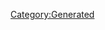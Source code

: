 {{Texts/Bank/BankData
}}

{{Texts/Bank/BankValue:
 | Key=talk_time_01
 | Value=休む時は思いっきり休む…<br/>だら～ん…
}}
                    
{{Texts/Bank/BankValue:
 | Key=talk_time_02
 | Value=猫カフェがあるなら、<br/>ウミネコカフェもあるはず
}}
                    
{{Texts/Bank/BankValue:
 | Key=talk_time_03
 | Value=クラゲは生がいい。<br/>調理不要
}}
                    
{{Texts/Bank/BankValue:
 | Key=talk_time_04
 | Value=ゲームは1日1時間…<br/>守れる？
}}
                    
{{Texts/Bank/BankValue:
 | Key=talk_time_05
 | Value=私にハッキング<br/>できないものなんて、ない
}}
                    
{{Texts/Bank/BankValue:
 | Key=talk_time_06
 | Value=私から逃げようなんて、甘い。<br/>居場所の特定は得意
}}
                    
{{Texts/Bank/BankValue:
 | Key=talk_time_07
 | Value=♪～
}}
                    
{{Texts/Bank/BankValue:
 | Key=talk_time_08
 | Value=…！マキナのピンチ？<br/>行かなくちゃ
}}
                    
{{Texts/Bank/BankValue:
 | Key=talk_login_01
 | Value=朝。今日もがんばる。<br/>いっしょに
}}
                    
{{Texts/Bank/BankValue:
 | Key=talk_login_02
 | Value=裸喰娘娘、行こう。<br/>お昼ご飯たべよう
}}
                    
{{Texts/Bank/BankValue:
 | Key=talk_login_03
 | Value=夕日、まっかっか
}}
                    
{{Texts/Bank/BankValue:
 | Key=talk_login_04
 | Value=晩ごはん…<br/>クラゲの丸焼きがいい
}}
                    
{{Texts/Bank/BankValue:
 | Key=talk_login_05
 | Value=まだ、起きてるの。<br/>寝なきゃ、明日にひびく
}}
                    
{{Texts/Bank/BankValue:
 | Key=talk_comeback_01
 | Value=久しぶり…待ってた
}}
                    
{{Texts/Bank/BankValue:
 | Key=talk_comeback_02
 | Value=今日もよろしく
}}
                    
{{Texts/Bank/BankValue:
 | Key=talk_birthday_01
 | Value=誕生日、祝ってくれるの？<br/>…なら、クラゲのケーキ、<br/>食べてみたい
}}
                    
{{Texts/Bank/BankValue:
 | Key=talk_event_01
 | Value=おせち料理、食べた。<br/>おもちはもちもち…クセになりそう
}}
                    
{{Texts/Bank/BankValue:
 | Key=talk_event_02
 | Value=マキナと一緒にチョコ作って、<br/>食べさせあいっこ。<br/>ふふ…完璧なバレンタイン！
}}
                    
{{Texts/Bank/BankValue:
 | Key=talk_event_03
 | Value=今日はみんなで豆まき。<br/>カナメが一番はしゃいでた
}}
                    
{{Texts/Bank/BankValue:
 | Key=talk_event_04
 | Value=今日はひな祭り。<br/>人形には興味ないけどマキナの<br/>ひな祭り特別衣装は気になる
}}
                    
{{Texts/Bank/BankValue:
 | Key=talk_event_05
 | Value=ホワイトチョコレートクラゲ、<br/>おいしそう
}}
                    
{{Texts/Bank/BankValue:
 | Key=talk_event_06
 | Value=もう不要なハッキングはしない。<br/>…もちろん、嘘
}}
                    
{{Texts/Bank/BankValue:
 | Key=talk_event_07
 | Value=クラゲいっぱい買った。<br/>連休のために買いだめした
}}
                    
{{Texts/Bank/BankValue:
 | Key=talk_event_08
 | Value=…マキナの花嫁姿、<br/>想像して泣いた
}}
                    
{{Texts/Bank/BankValue:
 | Key=talk_event_09
 | Value=フレイアが書いた短冊、発見…！　<br/>ほうほう、なるほどなるほど…！
}}
                    
{{Texts/Bank/BankValue:
 | Key=talk_event_10
 | Value=夏は、涼しい部屋で<br/>マキナとゆったり…推奨
}}
                    
{{Texts/Bank/BankValue:
 | Key=talk_event_11
 | Value=お祭りに行きたい。<br/>屋台料理、食べ尽くすべし…！
}}
                    
{{Texts/Bank/BankValue:
 | Key=talk_event_12
 | Value=望遠鏡持ってきた。<br/>これでウサギを探そう
}}
                    
{{Texts/Bank/BankValue:
 | Key=talk_event_13
 | Value=美雲に悪戯、大成功。<br/>美雲の悲鳴、モアラブリー！
}}
                    
{{Texts/Bank/BankValue:
 | Key=talk_event_14
 | Value=お祭りなら、どこかに<br/>クラゲのお店があるはず。<br/>探してくる
}}
                    
{{Texts/Bank/BankValue:
 | Key=talk_event_15
 | Value=マキナサンタのプレゼント、<br/>今年も期待大…！
}}
                    
{{Texts/Bank/BankValue:
 | Key=talk_event_16
 | Value=きっと来年も、いい年になる。<br/>…しよう。一緒に
}}
                    
{{Texts/Bank/BankValue:
 | Key=talk_event_17
 | Value=ハーフミリオン突破…<br/>上出来
}}
                    
{{Texts/Bank/BankValue:
 | Key=talk_event_18
 | Value=なんと、ミリオン突破…<br/>みんな、ありがとう
}}
                    
{{Texts/Bank/BankValue:
 | Key=talk_event_19
 | Value=200万ダウンロード…<br/>まだまだこれから
}}
                    
{{Texts/Bank/BankValue:
 | Key=talk_event_20
 | Value=1周年…胸がチクチク
}}
                    
{{Texts/Bank/BankValue:
 | Key=touch_reaction_01
 | Value=…どうか、した？
}}
                    
{{Texts/Bank/BankValue:
 | Key=touch_reaction_02
 | Value=そんなにツンツンして、<br/>楽しい？
}}
                    
{{Texts/Bank/BankValue:
 | Key=touch_reaction_03
 | Value=さわりすぎ…<br/>ちょっとしつこい
}}
                    
{{Texts/Bank/BankValue:
 | Key=touch_reaction_04
 | Value=休む時は思いっきり休む…<br/>だら～ん…
}}
                    
{{Texts/Bank/BankValue:
 | Key=touch_reaction_05
 | Value=猫カフェがあるなら、<br/>ウミネコカフェもあるはず
}}
                    
{{Texts/Bank/BankValue:
 | Key=touch_reaction_06
 | Value=クラゲは生がいい。<br/>調理不要
}}
                    
{{Texts/Bank/BankValue:
 | Key=touch_reaction_07
 | Value=からかうのは<br/>やめた方がいい
}}
                    
{{Texts/Bank/BankValue:
 | Key=touch_reaction_08
 | Value=…撫でられるのは<br/>不思議な気分
}}
                    
{{Texts/Bank/BankValue:
 | Key=login_reaction_01
 | Value=あげる…もちろんタダで
}}
                    
{{Texts/Bank/BankValue:
 | Key=login_reaction_02
 | Value=存分に役立ててほしい
}}
                    
{{Texts/Bank/BankValue:
 | Key=simulation_result_01
 | Value=シミュレーションの結果、<br/>予想以上に良好だった。<br/>データもたくさん集まった
}}
                    
{{Texts/Bank/BankValue:
 | Key=go_diva_result_01
 | Value=…いい感じ
}}
                    
{{Texts/Bank/BankValue:
 | Key=go_diva_result_02
 | Value=まだまだ成長期
}}
                    
{{Texts/Bank/BankValue:
 | Key=go_diva_result_03
 | Value=プレミアムなお知らせ…！　<br/>ドキドキ！
}}
                    
{{Texts/Bank/BankValue:
 | Key=intimacy_pointup_01
 | Value=グッド
}}
                    
{{Texts/Bank/BankValue:
 | Key=intimacy_pointup_02
 | Value=エクセレント
}}
                    
{{Texts/Bank/BankValue:
 | Key=intimacy_pointup_03
 | Value=バッチグー
}}
                    
{{Texts/Bank/BankValue:
 | Key=present_01
 | Value=感謝
}}
                    
{{Texts/Bank/BankValue:
 | Key=present_02
 | Value=空腹…
}}
                    
{{Texts/Bank/BankValue:
 | Key=present_03
 | Value=クラゲは生で丸のみ。<br/>今はクラゲの事しか考えられない…
}}
                    
{{Texts/Bank/BankValue:
 | Key=present_04
 | Value=今日も1日がんばった。<br/>そろそろ食事の時間
}}
                    
{{Texts/Bank/BankValue:
 | Key=present_05
 | Value=胸がちくって<br/>するようなこと…したい
}}
                    
{{Texts/Bank/BankValue:
 | Key=present_06
 | Value=退屈。刺激を要求する
}}
                    
{{Texts/Bank/BankValue:
 | Key=present_07
 | Value=気分を変えるには…<br/>やっぱりハッキング？
}}
                    
{{Texts/Bank/BankValue:
 | Key=present_08
 | Value=きゃわわなものがほしい。<br/>マキナに渡す
}}
                    
{{Texts/Bank/BankValue:
 | Key=present_09
 | Value=おしゃれ…は興味なし。<br/>でも、勧められたら考える
}}
                    
{{Texts/Bank/BankValue:
 | Key=present_10
 | Value=日常に変化を求めたくなる。<br/>そんなときもある
}}
                    
{{Texts/Bank/BankValue:
 | Key=present_11
 | Value=エクセレント
}}
                    
{{Texts/Bank/BankValue:
 | Key=cs_touch_reaction_01
 | Value=…？何？
}}
                    
{{Texts/Bank/BankValue:
 | Key=cs_touch_reaction_02
 | Value=別にびっくりしてない
}}
                    
{{Texts/Bank/BankValue:
 | Key=cs_touch_reaction_03
 | Value=私は甘くない女。<br/>ツンツンするなら、ツンツンし返す
}}
                    
{{Texts/Bank/BankValue:
 | Key=cs_touch_reaction_04
 | Value=もしかして…構ってほしい？
}}
                    
{{Texts/Bank/BankValue:
 | Key=cs_touch_reaction_05
 | Value=はっ！マキナが私を探してる！
}}
                    
{{Texts/Bank/BankValue:
 | Key=cs_touch_reaction_06
 | Value=今日の衣装も、なかなかラブリー
}}
                    
{{Texts/Bank/BankValue:
 | Key=cs_touch_reaction_07
 | Value=たまには髪型を変えるのもアリ…
}}
                    
{{Texts/Bank/BankValue:
 | Key=cs_touch_reaction_08
 | Value=みんなの歌声、<br/>チクチクして気持ちいい。<br/>私ももっと、歌いたい！
}}
                    
{{Texts/Bank/BankValue:
 | Key=cs_touch_reaction_09
 | Value=ヒマヒマなら、<br/>私の悪戯に付き合うべし
}}
                    
{{Texts/Bank/BankValue:
 | Key=cs_touch_reaction_10
 | Value=人生、楽しんだ者勝ち。<br/>あなたも楽しむべし
}}
                    
{{Texts/Bank/BankValue:
 | Key=talk_event_21
 | Value=これよりハヤテの尾行を開始する。<br/>フレイアの誕生日プレゼント、<br/>いったい何を選ぶのやら…！
}}
                    
{{Texts/Bank/BankValue:
 | Key=talk_event_22
 | Value=美雲への誕生日プレゼントは、<br/>開けてびっくり、玉手箱…！
}}
                    
{{Texts/Bank/BankValue:
 | Key=talk_event_23
 | Value=カナメ、誕生日おめでとう。<br/>…いつも、ありがと
}}
                    
{{Texts/Bank/BankValue:
 | Key=talk_event_24
 | Value=マキナ、誕生日おめでとう。<br/>マキナは本当に大事な存在。<br/>大好き
}}
                    
{{Texts/Bank/BankValue:
 | Key=talk_event_25
 | Value=レイナ
}}
                    
{{Texts/Bank/BankValue:
 | Key=talk_event_26
 | Value=ランカ、誕生日おめでとう。<br/>キモカワなプレゼント、用意した
}}
                    
{{Texts/Bank/BankValue:
 | Key=talk_event_27
 | Value=今日のシェリルはとっても無邪気。<br/>新たな魅力、発見！
}}
                    
{{Texts/Bank/BankValue:
 | Key=talk_event_28
 | Value=情報によると、今日はグババが<br/>いつにも増してミレーヌに<br/>べったりらしい。きゃわわ
}}
                    
{{Texts/Bank/BankValue:
 | Key=talk_event_29
 | Value=バサラは誕生日なのに、<br/>今日も部屋にこもって<br/>歌を歌っているらしい…
}}
                    
{{Texts/Bank/BankValue:
 | Key=talk_event_30
 | Value=ミンメイのバースデーパーティーは、<br/>元祖娘々が会場らしい。潜入希望…
}}
                    
{{Texts/Bank/BankValue:
 | Key=talk_event_31
 | Value=ハヤテ
}}
                    
{{Texts/Bank/BankValue:
 | Key=talk_event_32
 | Value=ミラージュ
}}
                    
{{Texts/Bank/BankValue:
 | Key=talk_event_33
 | Value=メッサー
}}
                    
{{Texts/Bank/BankValue:
 | Key=talk_event_34
 | Value=アラド
}}
                    
{{Texts/Bank/BankValue:
 | Key=talk_event_35
 | Value=マリアンヌたちと、チャックの<br/>サプライズバースデーパーティーを<br/>計画中…極秘ミッション…！
}}
                    
{{Texts/Bank/BankValue:
 | Key=talk_event_36
 | Value=アルト
}}
                    
{{Texts/Bank/BankValue:
 | Key=talk_event_37
 | Value=オズマ
}}
                    
{{Texts/Bank/BankValue:
 | Key=talk_event_38
 | Value=今日はレイの誕生日らしい。<br/>名前が似てるから、<br/>なんだか不思議な親近感…
}}
                    
{{Texts/Bank/BankValue:
 | Key=talk_event_39
 | Value=輝
}}
                    
{{Texts/Bank/BankValue:
 | Key=talk_event_40
 | Value=ガムリン
}}
                    
{{Texts/Bank/BankValue:
 | Key=talk_event_41
 | Value=未沙
}}
                    
{{Texts/Bank/BankValue:
 | Key=talk_event_42
 | Value=私たちの映画が始まるらしい。<br/>ドキドキ、ワクワク…
}}
                    
{{Texts/Bank/BankValue:
 | Key=talk_event_43
 | Value=本当に、刺激的な毎日だった。<br/>忘れられない、忘れたくない…<br/>この思い出は、永久保存版
}}
                    
{{Texts/Bank/BankValue:
 | Key=talk_event_44
 | Value=ふっふっふ…歌にクラゲ、まだ語り<br/>つくせてないことがいっぱいある。<br/>あなたにもたっぷり付き合ってもらう
}}
                    
{{Texts/Bank/BankValue:
 | Key=talk_event_45
 | Value=ランカとのキモカワ談義に、<br/>シェリルとの、恋バナ…<br/>いつかまた、一緒に話したい。
}}
                    
{{Texts/Bank/BankValue:
 | Key=talk_event_46
 | Value=本物のバサラに出会えたし、<br/>ミレーヌともマブダチになれた…<br/>時空を超えた出会いに感謝…！
}}
                    
{{Texts/Bank/BankValue:
 | Key=talk_event_47
 | Value=私だけのリン・ミンメイ物語。<br/>ドラマじゃない、本物のミンメイとの<br/>思い出の記録…激エモ…！
}}
                    [[Category:Generated]]
